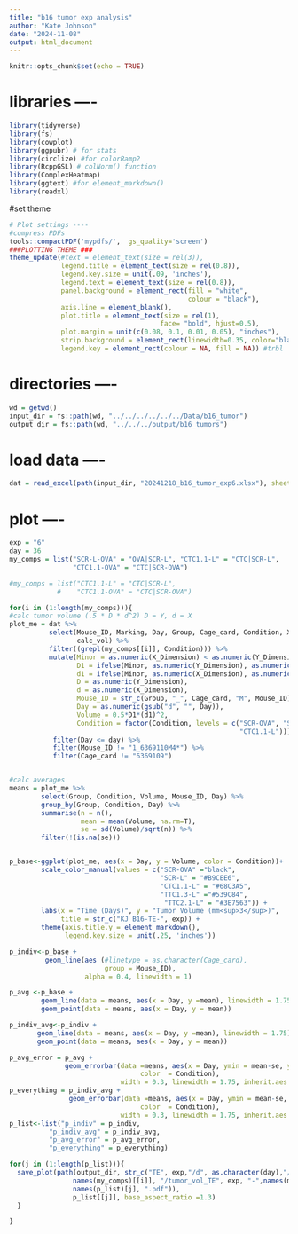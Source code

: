 ```yaml
---
title: "b16 tumor exp analysis"
author: "Kate Johnson"
date: "2024-11-08"
output: html_document
---
```


```r
knitr::opts_chunk$set(echo = TRUE)
```
# libraries ----
```r
library(tidyverse)
library(fs)
library(cowplot)
library(ggpubr) # for stats
library(circlize) #for colorRamp2
library(RcppGSL) # colNorm() function
library(ComplexHeatmap)
library(ggtext) #for element_markdown()
library(readxl)

```
#set theme
```r
# Plot settings ----
#compress PDFs
tools::compactPDF('mypdfs/',  gs_quality='screen')
###PLOTTING THEME ###
theme_update(#text = element_text(size = rel(3)),
             legend.title = element_text(size = rel(0.8)),
             legend.key.size = unit(.09, 'inches'),
             legend.text = element_text(size = rel(0.8)),
             panel.background = element_rect(fill = "white",
                                             colour = "black"),
             axis.line = element_blank(),
             plot.title = element_text(size = rel(1), 
                                      face= "bold", hjust=0.5),
             plot.margin = unit(c(0.08, 0.1, 0.01, 0.05), "inches"),
             strip.background = element_rect(linewidth=0.35, color="black"),
             legend.key = element_rect(colour = NA, fill = NA)) #trbl
```

# directories ----
```r
wd = getwd()
input_dir = fs::path(wd, "../../../../../../Data/b16_tumor")
output_dir = fs::path(wd, "../../../output/b16_tumors")
```


# load data ----
```r
dat = read_excel(path(input_dir, "20241218_b16_tumor_exp6.xlsx"), sheet = "measurement_log") 

```

# plot ----
```r
exp = "6"
day = 36
my_comps = list("SCR-L-OVA" = "OVA|SCR-L", "CTC1.1-L" = "CTC|SCR-L",
                "CTC1.1-OVA" = "CTC|SCR-OVA")

#my_comps = list("CTC1.1-L" = "CTC|SCR-L",
            #    "CTC1.1-OVA" = "CTC|SCR-OVA")

for(i in (1:length(my_comps))){
#calc tumor volume (.5 * D * d^2) D = Y, d = X
plot_me = dat %>% 
          select(Mouse_ID, Marking, Day, Group, Cage_card, Condition, X_Dimension, Y_Dimension,
                 calc_vol) %>%
          filter((grepl(my_comps[[i]], Condition))) %>%
          mutate(Minor = as.numeric(X_Dimension) < as.numeric(Y_Dimension),
                 D1 = ifelse(Minor, as.numeric(Y_Dimension), as.numeric(X_Dimension)),
                 d1 = ifelse(Minor, as.numeric(X_Dimension), as.numeric(Y_Dimension)),
                 D = as.numeric(Y_Dimension),
                 d = as.numeric(X_Dimension),
                 Mouse_ID = str_c(Group, "_", Cage_card, "M", Mouse_ID),
                 Day = as.numeric(gsub("d", "", Day)),
                 Volume = 0.5*D1*(d1)^2,
                 Condition = factor(Condition, levels = c("SCR-OVA", "SCR-L",
                                                          "CTC1.1-L"))) %>%
           filter(Day <= day) %>%
           filter(Mouse_ID != "1_6369110M4*") %>%
           filter(Cage_card != "6369109")


#calc averages
means = plot_me %>%
        select(Group, Condition, Volume, Mouse_ID, Day) %>%
        group_by(Group, Condition, Day) %>%
        summarise(n = n(),
                  mean = mean(Volume, na.rm=T),
                  se = sd(Volume)/sqrt(n)) %>%
        filter(!(is.na(se)))


p_base<-ggplot(plot_me, aes(x = Day, y = Volume, color = Condition))+
        scale_color_manual(values = c("SCR-OVA" ="black",
                                      "SCR-L" = "#B9CEE6",
                                      "CTC1.1-L" = "#68C3A5",
                                      "TTC1.3-L" ="#539C84",
                                       "TTC2.1-L" = "#3E7563")) +
        labs(x = "Time (Days)", y = "Tumor Volume (mm<sup>3</sup>)", 
             title = str_c("KJ B16-TE-", exp)) +
        theme(axis.title.y = element_markdown(),
              legend.key.size = unit(.25, 'inches'))

p_indiv<-p_base +
         geom_line(aes (#linetype = as.character(Cage_card), 
                        group = Mouse_ID), 
                   alpha = 0.4, linewidth = 1) 

p_avg <-p_base +
        geom_line(data = means, aes(x = Day, y =mean), linewidth = 1.75) +
        geom_point(data = means, aes(x = Day, y = mean))

p_indiv_avg<-p_indiv +
       geom_line(data = means, aes(x = Day, y =mean), linewidth = 1.75) +
       geom_point(data = means, aes(x = Day, y = mean)) 

p_avg_error = p_avg +
              geom_errorbar(data =means, aes(x = Day, ymin = mean-se, ymax = mean+se,
                                 color  = Condition), 
                            width = 0.3, linewidth = 1.75, inherit.aes = F) 
p_everything = p_indiv_avg +
               geom_errorbar(data =means, aes(x = Day, ymin = mean-se, ymax = mean+se,
                                 color  = Condition), 
                            width = 0.3, linewidth = 1.75, inherit.aes = F)
p_list<-list("p_indiv" = p_indiv,
          "p_indiv_avg" = p_indiv_avg,
          "p_avg_error" = p_avg_error,
          "p_everything" = p_everything)

for(j in (1:length(p_list))){
  save_plot(path(output_dir, str_c("TE", exp,"/d", as.character(day),"/d", as.character(day),"_cage_dropped/",
                names(my_comps)[[i]], "/tumor_vol_TE", exp, "-",names(my_comps)[[i]],
                names(p_list)[j], ".pdf")),
                p_list[[j]], base_aspect_ratio =1.3)
  }

}

```

